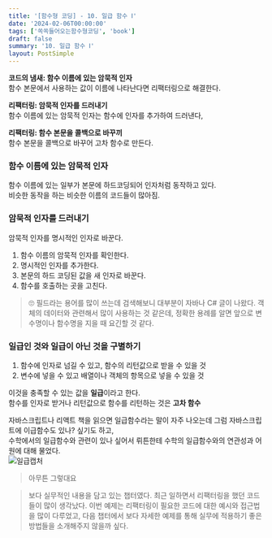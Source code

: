```yaml
---
title: '[함수형 코딩] - 10. 일급 함수 Ⅰ'
date: '2024-02-06T00:00:00'
tags: ['쏙쏙들어오는함수형코딩', 'book']
draft: false
summary: '10. 일급 함수 Ⅰ'
layout: PostSimple
---
```


**코드의 냄새: 함수 이름에 있는 암묵적 인자**  
함수 본문에서 사용하는 값이 이름에 나타난다면 리팩터링으로 해결한다.

**리팩터링: 암묵적 인자를 드러내기**  
함수 이름에 있는 암묵적 인자는 함수에 인자를 추가하여 드러낸다,

**리팩터링: 함수 본문을 콜백으로 바꾸끼**  
함수 본문을 콜백으로 바꾸어 고차 함수로 만든다.

### 함수 이름에 있는 암묵적 인자

함수 이름에 있는 일부가 본문에 하드코딩되어 인자처럼 동작하고 있다.  
비슷한 동작을 하는 비슷한 이름의 코드들이 많아짐.

### 암묵적 인자를 드러내기

암묵적 인자를 명시적인 인자로 바꾼다.

1. 함수 이름의 암묵적 인자를 확인한다.
2. 명시적인 인자를 추가한다.
3. 본문의 하드 코딩된 값을 새 인자로 바꾼다.
4. 함수를 호출하는 곳을 고친다.

> 🙄 필드라는 용어를 많이 쓰는데 검색해보니 대부분이 자바나 C# 글이 나왔다. 객체의 데이터와 관련해서 많이 사용하는 것 같은데, 정확한 용례를 알면 앞으로 변수명이나 함수명을 지을 때 요긴할 것 같다.

### 일급인 것와 일급이 아닌 것을 구별하기

1. 함수에 인자로 넘길 수 있고, 함수의 리턴값으로 받을 수 있을 것
2. 변수에 넣을 수 있고 배열이나 객체의 항목으로 넣을 수 있을 것

이것을 충족할 수 있는 값을 **일급**이라고 한다.  
함수를 인자로 받거나 리턴값으로 함수를 리턴하는 것은 **고차 함수**

자바스크립트나 리액트 책을 읽으면 일급함수라는 말이 자주 나오는데 그럼 자바스크립트에 이급함수도 있나? 싶기도 하고,  
수학에서의 일급함수와 관련이 있나 싶어서 뤼튼한테 수학의 일급함수와의 연관성과 어원에 대해 물었다.  
![일급캡처](https://github.com/user-attachments/assets/84082e8b-096b-4a25-b7a5-e416771a4408)

> 아무튼 그렇대요

> 보다 실무적인 내용을 담고 있는 챕터였다. 최근 일하면서 리팩터링을 했던 코드들이 많이 생각났다. 이번 예제는 리팩터링이 필요한 코드에 대한 예시와 접근법을 많이 다루었고, 다음 챕터에서 보다 자세한 예제를 통해 실무에 적용하기 좋은 방법들을 소개해주지 않을까 싶다.
